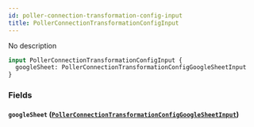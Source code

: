 ```yaml
---
id: poller-connection-transformation-config-input
title: PollerConnectionTransformationConfigInput
---
```



No description

```graphql
input PollerConnectionTransformationConfigInput {
  googleSheet: PollerConnectionTransformationConfigGoogleSheetInput
}
```


### Fields

#### `googleSheet` ([`PollerConnectionTransformationConfigGoogleSheetInput`](../../references/inputs/poller-connection-transformation-config-google-sheet-input))






